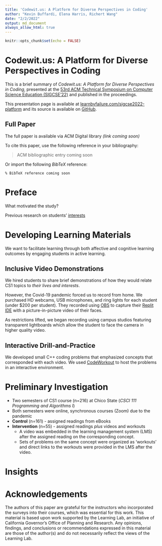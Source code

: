 ```yaml
---
title: 'Codewit.us: A Platform for Diverse Perspectives in Coding'
author: "Kevin Buffardi, Elena Harris, Richert Wang"
date: "2/2/2022"
output: md_document
always_allow_html: true
---
```


```r
knitr::opts_chunk$set(echo = FALSE)
```
        
# Codewit.us: A Platform for Diverse Perspectives in Coding

This is a brief summary of *Codewit.us: A Platform for Diverse Perspectives in Coding*, presented at the [53rd ACM Technical Symposium on Computer Science Education (SIGCSE'22)](https://sigcse2022.sigcse.org/) and published in the proceedings.

This presentation page is available at [learnbyfailure.com/sigcse2022-platform](https://learnbyfailure.com/sigcse2022-platform/) and its source is available on [GitHub](https://github.com/kbuffardi/sigcse2022-platform/).

## Full Paper

The full paper is available via ACM Digital library *(link coming soon)*

To cite this paper, use the following reference in your bibliography:

>
> ACM bibliographic entry coming soon
>

Or import the following *BibTeX* reference:

```
% BibTeX reference coming soon
```

# Preface

What motivated the study?

Previous research on students' [interests](../interests/)

# Developing Learning Materials

We want to facilitate learning through both affective and cognitive learning outcomes by engaging students in active learning.

## Inclusive Video Demonstrations

We hired students to share brief demonstrations of how they would relate CS1 topics to *their lives and interests*.

However, the Covid-19 pandemic forced us to record from home. We purchased HD webcams, USB microphones, and ring lights for each student (under $200 per student). They recorded using [OBS](https://obsproject.com/) to capture their [Replit IDE](https://repl.it) with a picture-in-picture video of their faces.

As restrictions lifted, we began recording using campus studios featuring transparent lightboards which allow the student to face the camera in higher quality video. 

## Interactive Drill-and-Practice

We developed small C++ coding problems that emphasized concepts that corresponded with each video. We used [CodeWorkout](https://codeworkout.cs.vt.edu/) to host the problems in an interactive environment. 

# Preliminary Investigation

* Two semesters of CS1 course (n=216) at Chico State (*CSCI 111 Programming and Algorithms I*)
* Both semesters were online, synchronous courses (Zoom) due to the pandemic
* **Control** (n=161) - assigned readings from eBooks
* **Intervention** (n=55) - assigned readings *plus* videos and workouts
  * A video was embedded in the learning management system (LMS) after the assigned reading on the corresponding concept.
  * Sets of problems on the same concept were organized as 'workouts' and direct links to the workouts were provided in the LMS after the video.
  
# Insights




# Acknowledgements

The authors of this paper are grateful for the instructors who incorporated the surveys into their courses, which was essential for this work. This material is based upon work supported by the Learning Lab, an initiative of California Governor’s Office of Planning and Research. Any opinions, findings, and conclusions or recommendations expressed in this material are those of the author(s) and do not necessarily reflect the views of the Learning Lab.
